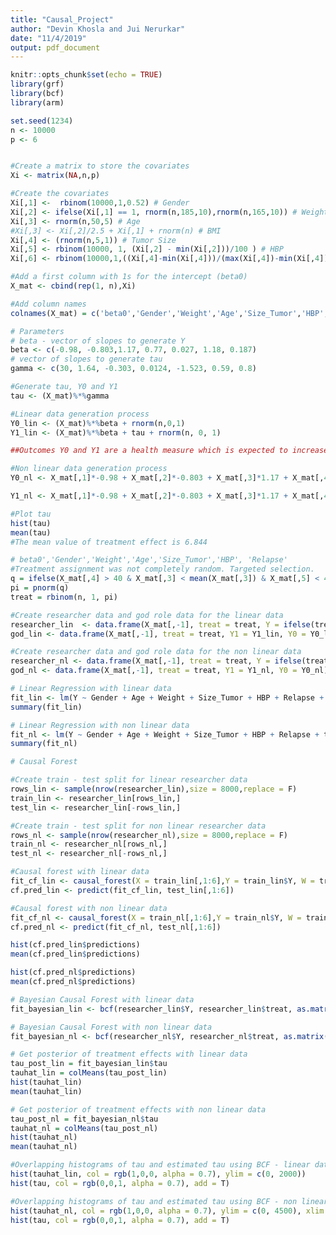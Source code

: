```yaml
---
title: "Causal_Project"
author: "Devin Khosla and Jui Nerurkar"
date: "11/4/2019"
output: pdf_document
---
```


```r
knitr::opts_chunk$set(echo = TRUE)
library(grf)
library(bcf)
library(arm)
```

```r
set.seed(1234)
n <- 10000
p <- 6


#Create a matrix to store the covariates
Xi <- matrix(NA,n,p)

#Create the covariates
Xi[,1] <-  rbinom(10000,1,0.52) # Gender
Xi[,2] <- ifelse(Xi[,1] == 1, rnorm(n,185,10),rnorm(n,165,10)) # Weight
Xi[,3] <- rnorm(n,50,5) # Age
#Xi[,3] <- Xi[,2]/2.5 + Xi[,1] + rnorm(n) # BMI
Xi[,4] <- (rnorm(n,5,1)) # Tumor Size
Xi[,5] <- rbinom(10000, 1, (Xi[,2] - min(Xi[,2]))/100 ) # HBP
Xi[,6] <- rbinom(10000,1,((Xi[,4]-min(Xi[,4]))/(max(Xi[,4])-min(Xi[,4])))) # Relapse

```

```r
#Add a first column with 1s for the intercept (beta0)
X_mat <- cbind(rep(1, n),Xi)

#Add column names
colnames(X_mat) = c('beta0','Gender','Weight','Age','Size_Tumor','HBP', 'Relapse')

# Parameters 
# beta - vector of slopes to generate Y
beta <- c(-0.98, -0.803,1.17, 0.77, 0.027, 1.18, 0.187)
# vector of slopes to generate tau
gamma <- c(30, 1.64, -0.303, 0.0124, -1.523, 0.59, 0.8)

#Generate tau, Y0 and Y1
tau <- (X_mat)%*%gamma

```

```r
#Linear data generation process
Y0_lin <- (X_mat)%*%beta + rnorm(n,0,1)
Y1_lin <- (X_mat)%*%beta + tau + rnorm(n, 0, 1)

##Outcomes Y0 and Y1 are a health measure which is expected to increase with treatment.
```

```r
#Non linear data generation process
Y0_nl <- X_mat[,1]*-0.98 + X_mat[,2]*-0.803 + X_mat[,3]*1.17 + X_mat[,4]*log(seq(4,n+3, 1)) + X_mat[,5]*runif(n, 1, 20) + X_mat[,6]*1.18 + X_mat[,7]*runif(n, 0.1, 2)+ rnorm(n,0,1)

Y1_nl <- X_mat[,1]*-0.98 + X_mat[,2]*-0.803 + X_mat[,3]*1.17 + X_mat[,4]*log(seq(4,n+3, 1)) + X_mat[,5]*runif(n, 1, 20) + X_mat[,6]*1.18 + X_mat[,7]*runif(n, 0.1, 2)+ tau + rnorm(n,0,1)
```

```r
#Plot tau
hist(tau)
mean(tau)
#The mean value of treatment effect is 6.844
```

```r
# beta0','Gender','Weight','Age','Size_Tumor','HBP', 'Relapse'
#Treatment assignment was not completely random. Targeted selection.
q = ifelse(X_mat[,4] > 40 & X_mat[,3] < mean(X_mat[,3]) & X_mat[,5] < 4 & X_mat[,7] == 0, -1, 1)
pi = pnorm(q)
treat = rbinom(n, 1, pi)
```

```r
#Create researcher data and god role data for the linear data
researcher_lin  <- data.frame(X_mat[,-1], treat = treat, Y = ifelse(treat == 1, Y1_lin, Y0_lin))
god_lin <- data.frame(X_mat[,-1], treat = treat, Y1 = Y1_lin, Y0 = Y0_lin)

#Create researcher data and god role data for the non linear data
researcher_nl <- data.frame(X_mat[,-1], treat = treat, Y = ifelse(treat == 1, Y1_nl, Y0_nl))
god_nl <- data.frame(X_mat[,-1], treat = treat, Y1 = Y1_nl, Y0 = Y0_nl)
```


```r
# Linear Regression with linear data
fit_lin <- lm(Y ~ Gender + Age + Weight + Size_Tumor + HBP + Relapse + treat,data = researcher_lin)
summary(fit_lin)
```

```r
# Linear Regression with non linear data
fit_nl <- lm(Y ~ Gender + Age + Weight + Size_Tumor + HBP + Relapse + treat,data = researcher_nl)
summary(fit_nl)
```

```r
# Causal Forest

#Create train - test split for linear researcher data
rows_lin <- sample(nrow(researcher_lin),size = 8000,replace = F)
train_lin <- researcher_lin[rows_lin,]
test_lin <- researcher_lin[-rows_lin,]

#Create train - test split for non linear researcher data
rows_nl <- sample(nrow(researcher_nl),size = 8000,replace = F)
train_nl <- researcher_nl[rows_nl,]
test_nl <- researcher_nl[-rows_nl,]
```

```r
#Causal forest with linear data
fit_cf_lin <- causal_forest(X = train_lin[,1:6],Y = train_lin$Y, W = train_lin$treat)
cf.pred_lin <- predict(fit_cf_lin, test_lin[,1:6])

#Causal forest with non linear data
fit_cf_nl <- causal_forest(X = train_nl[,1:6],Y = train_nl$Y, W = train_nl$treat)
cf.pred_nl <- predict(fit_cf_nl, test_nl[,1:6])
```

```r
hist(cf.pred_lin$predictions)
mean(cf.pred_lin$predictions)

hist(cf.pred_nl$predictions)
mean(cf.pred_nl$predictions)
```

```r
# Bayesian Causal Forest with linear data
fit_bayesian_lin <- bcf(researcher_lin$Y, researcher_lin$treat, as.matrix(researcher_lin[,1:6]), pihat = pi, nburn = 2000, nsim = 2000)

# Bayesian Causal Forest with non linear data
fit_bayesian_nl <- bcf(researcher_nl$Y, researcher_nl$treat, as.matrix(researcher_nl[,1:6]), pihat = pi, nburn = 2000, nsim = 2000)
```


```r
# Get posterior of treatment effects with linear data
tau_post_lin = fit_bayesian_lin$tau
tauhat_lin = colMeans(tau_post_lin)
hist(tauhat_lin)
mean(tauhat_lin)

```

```r
# Get posterior of treatment effects with non linear data
tau_post_nl = fit_bayesian_nl$tau
tauhat_nl = colMeans(tau_post_nl)
hist(tauhat_nl)
mean(tauhat_nl)
```


```r
#Overlapping histograms of tau and estimated tau using BCF - linear data
hist(tauhat_lin, col = rgb(1,0,0, alpha = 0.7), ylim = c(0, 2000))
hist(tau, col = rgb(0,0,1, alpha = 0.7), add = T)

#Overlapping histograms of tau and estimated tau using BCF - non linear data
hist(tauhat_nl, col = rgb(1,0,0, alpha = 0.7), ylim = c(0, 4500), xlim = c(0, 15))
hist(tau, col = rgb(0,0,1, alpha = 0.7), add = T)
```



